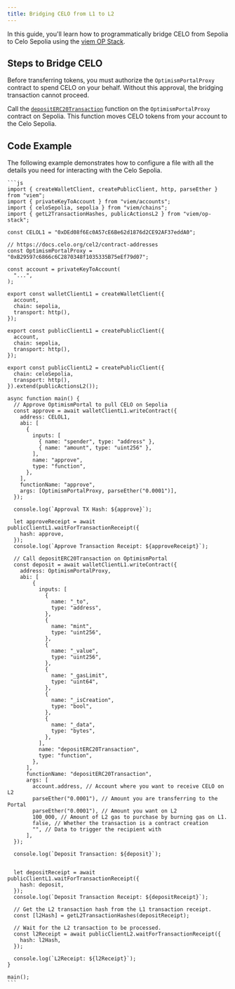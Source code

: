 ```yaml
---
title: Bridging CELO from L1 to L2
---
```



In this guide, you'll learn how to programmatically bridge CELO from Sepolia to Celo Sepolia using the [viem OP Stack](https://viem.sh/op-stack).  

## Steps to Bridge CELO

Before transferring tokens, you must authorize the `OptimismPortalProxy` contract to spend CELO on your behalf. Without this approval, the bridging transaction cannot proceed.

Call the [`depositERC20Transaction`](https://viem.sh/op-stack/actions/depositTransaction#deposittransaction) function on the `OptimismPortalProxy` contract on Sepolia. This function moves CELO tokens from your account to the Celo Sepolia.

## Code Example
The following example demonstrates how to configure a file with all the details you need for interacting with the Celo Sepolia.


<Tabs>
  <TabItem value="index.js" label="index.js" default>

    ```js
    import { createWalletClient, createPublicClient, http, parseEther } from "viem";
    import { privateKeyToAccount } from "viem/accounts";
    import { celoSepolia, sepolia } from "viem/chains";
    import { getL2TransactionHashes, publicActionsL2 } from "viem/op-stack";

    const CELOL1 = "0xDEd08f6Ec0A57cE6Be62d1876d2CE92AF37eddA0";

    // https://docs.celo.org/cel2/contract-addresses
    const OptimismPortalProxy = "0xB29597c6866c6C2870348f1035335B75eEf79d07";

    const account = privateKeyToAccount(
      "...",
    );

    export const walletClientL1 = createWalletClient({
      account,
      chain: sepolia,
      transport: http(),
    });

    export const publicClientL1 = createPublicClient({
      account,
      chain: sepolia,
      transport: http(),
    });

    export const publicClientL2 = createPublicClient({
      chain: celoSepolia,
      transport: http(),
    }).extend(publicActionsL2());

    async function main() {
      // Approve OptimismPortal to pull CELO on Sepolia
      const approve = await walletClientL1.writeContract({
        address: CELOL1,
        abi: [
          {
            inputs: [
              { name: "spender", type: "address" },
              { name: "amount", type: "uint256" },
            ],
            name: "approve",
            type: "function",
          },
        ],
        functionName: "approve",
        args: [OptimismPortalProxy, parseEther("0.0001")],
      });

      console.log(`Approval TX Hash: ${approve}`);

      let approveReceipt = await publicClientL1.waitForTransactionReceipt({
        hash: approve,
      });
      console.log(`Approve Transaction Receipt: ${approveReceipt}`);

      // Call depositERC20Transaction on OptimismPortal
      const deposit = await walletClientL1.writeContract({
        address: OptimismPortalProxy,
        abi: [
            {
              inputs: [
                {
                  name: "_to",
                  type: "address",
                },
                {
                  name: "mint",
                  type: "uint256",
                },
                {
                  name: "_value",
                  type: "uint256",
                },
                {
                  name: "_gasLimit",
                  type: "uint64",
                },
                {
                  name: "_isCreation",
                  type: "bool",
                },
                {
                  name: "_data",
                  type: "bytes",
                },
              ],
              name: "depositERC20Transaction",
              type: "function",
            },
          ],
          functionName: "depositERC20Transaction",
          args: [
            account.address, // Account where you want to receive CELO on L2
            parseEther("0.0001"), // Amount you are transferring to the Portal
            parseEther("0.0001"), // Amount you want on L2
            100_000, // Amount of L2 gas to purchase by burning gas on L1.
            false, // Whether the transaction is a contract creation
            "", // Data to trigger the recipient with
          ],
      });

      console.log(`Deposit Transaction: ${deposit}`);


      let depositReceipt = await publicClientL1.waitForTransactionReceipt({
        hash: deposit,
      });
      console.log(`Deposit Transaction Receipt: ${depositReceipt}`);

      // Get the L2 transaction hash from the L1 transaction receipt.
      const [l2Hash] = getL2TransactionHashes(depositReceipt);

      // Wait for the L2 transaction to be processed.
      const l2Receipt = await publicClientL2.waitForTransactionReceipt({
        hash: l2Hash,
      });

      console.log(`L2Receipt: ${l2Receipt}`);
    }

    main();
    ```
  </TabItem>
</Tabs>
